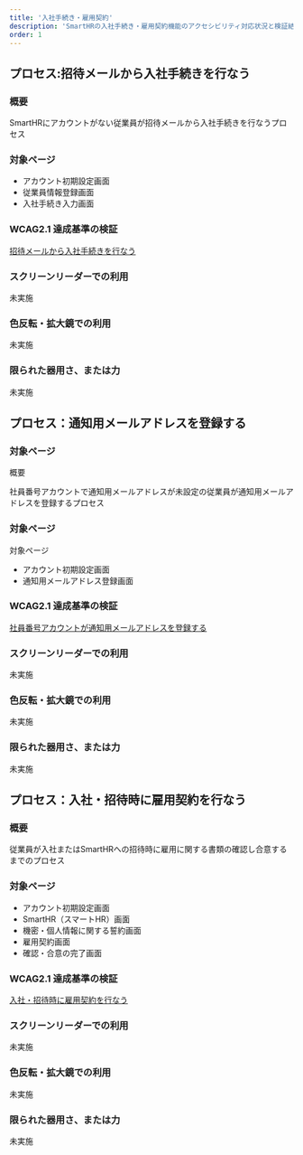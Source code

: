 ```yaml
---
title: '入社手続き・雇用契約'
description: 'SmartHRの入社手続き・雇用契約機能のアクセシビリティ対応状況と検証結果を掲載しています。'
order: 1
---
```


## プロセス:招待メールから入社手続きを行なう
### 概要
SmartHRにアカウントがない従業員が招待メールから入社手続きを行なうプロセス


### 対象ページ

* アカウント初期設定画面
* 従業員情報登録画面
* 入社手続き入力画面


### WCAG2.1 達成基準の検証

[招待メールから入社手続きを行なう](./202407-invitation/)


### スクリーンリーダーでの利用

未実施


### 色反転・拡大鏡での利用

未実施


### 限られた器用さ、または力

未実施

## プロセス：通知用メールアドレスを登録する 
### 対象ページ
 概要

社員番号アカウントで通知用メールアドレスが未設定の従業員が通知用メールアドレスを登録するプロセス

### 対象ページ
 対象ページ

* アカウント初期設定画面
* 通知用メールアドレス登録画面


### WCAG2.1 達成基準の検証

[社員番号アカウントが通知用メールアドレスを登録する](./202407-email/)


### スクリーンリーダーでの利用

未実施


### 色反転・拡大鏡での利用

未実施


### 限られた器用さ、または力

未実施


## プロセス：入社・招待時に雇用契約を行なう
### 概要

従業員が入社またはSmartHRへの招待時に雇用に関する書類の確認し合意するまでのプロセス


### 対象ページ

* アカウント初期設定画面
* SmartHR（スマートHR）画面
* 機密・個人情報に関する誓約画面
* 雇用契約画面
* 確認・合意の完了画面


### WCAG2.1 達成基準の検証

[入社・招待時に雇用契約を行なう](./202407-contract/)


### スクリーンリーダーでの利用

未実施


### 色反転・拡大鏡での利用

未実施


### 限られた器用さ、または力

未実施





